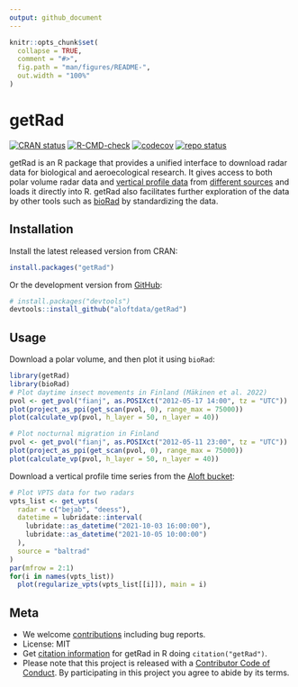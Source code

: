 ```yaml
---
output: github_document
---
```


<!-- README.md is generated from README.Rmd. Please edit that file -->

```r
knitr::opts_chunk$set(
  collapse = TRUE,
  comment = "#>",
  fig.path = "man/figures/README-",
  out.width = "100%"
)
```

# getRad

<!-- badges: start -->
[![CRAN status](https://www.r-pkg.org/badges/version/getRad)](https://CRAN.R-project.org/package=getRad)
[![R-CMD-check](https://github.com/aloftdata/getRad/actions/workflows/R-CMD-check.yaml/badge.svg)](https://github.com/aloftdata/getRad/actions/workflows/R-CMD-check.yaml)
[![codecov](https://codecov.io/gh/aloftdata/getRad/branch/main/graph/badge.svg)](https://app.codecov.io/gh/aloftdata/getRad/)
[![repo status](https://www.repostatus.org/badges/latest/active.svg)](https://www.repostatus.org/#active)
<!-- badges: end -->

getRad is an R package that provides a unified interface to download radar data for biological and aeroecological research. It gives access to both polar volume radar data and [vertical profile data](https://aloftdata.eu/vpts-csv/) from [different sources](https://aloftdata.github.io/getRad/articles/supported_sources.html) and loads it directly into R. getRad also facilitates further exploration of the data by other tools such as [bioRad](https://adokter.github.io/bioRad) by standardizing the data.

## Installation

Install the latest released version from CRAN:

```r
install.packages("getRad")
```

Or the development version from [GitHub](https://github.com/aloftdata/getRad):

```r
# install.packages("devtools")
devtools::install_github("aloftdata/getRad")
```

## Usage

Download a polar volume, and then plot it using `bioRad`:

```r
library(getRad)
library(bioRad)
# Plot daytime insect movements in Finland (Mäkinen et al. 2022)
pvol <- get_pvol("fianj", as.POSIXct("2012-05-17 14:00", tz = "UTC"))
plot(project_as_ppi(get_scan(pvol, 0), range_max = 75000))
plot(calculate_vp(pvol, h_layer = 50, n_layer = 40))

# Plot nocturnal migration in Finland
pvol <- get_pvol("fianj", as.POSIXct("2012-05-11 23:00", tz = "UTC"))
plot(project_as_ppi(get_scan(pvol, 0), range_max = 75000))
plot(calculate_vp(pvol, h_layer = 50, n_layer = 40))
```

Download a vertical profile time series from the [Aloft bucket](https://aloftdata.eu/browse/):

```r

# Plot VPTS data for two radars
vpts_list <- get_vpts(
  radar = c("bejab", "deess"),
  datetime = lubridate::interval(
    lubridate::as_datetime("2021-10-03 16:00:00"), 
    lubridate::as_datetime("2021-10-05 10:00:00")
  ),
  source = "baltrad"
)
par(mfrow = 2:1)
for(i in names(vpts_list))
  plot(regularize_vpts(vpts_list[[i]]), main = i)
```

## Meta

- We welcome [contributions](https://aloftdata.github.io/getRad/CONTRIBUTING.html) including bug reports.
- License: MIT
- Get [citation information](https://aloftdata.github.io/getRad/authors.html#citation) for getRad in R doing `citation("getRad")`.
- Please note that this project is released with a [Contributor Code of Conduct](https://aloftdata.github.io/getRad/CODE_OF_CONDUCT.html). By participating in this project you agree to abide by its terms.
